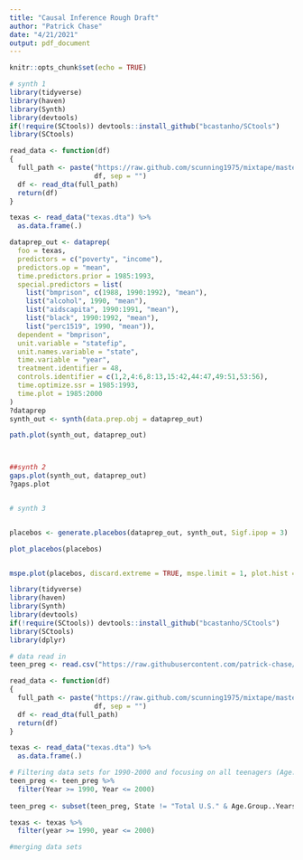```yaml
---
title: "Causal Inference Rough Draft"
author: "Patrick Chase"
date: "4/21/2021"
output: pdf_document
---
```


```r
knitr::opts_chunk$set(echo = TRUE)
```
```r
# synth 1 
library(tidyverse)
library(haven)
library(Synth)
library(devtools)
if(!require(SCtools)) devtools::install_github("bcastanho/SCtools")
library(SCtools)

read_data <- function(df)
{
  full_path <- paste("https://raw.github.com/scunning1975/mixtape/master/", 
                     df, sep = "")
  df <- read_dta(full_path)
  return(df)
}

texas <- read_data("texas.dta") %>%
  as.data.frame(.)

dataprep_out <- dataprep(
  foo = texas,
  predictors = c("poverty", "income"),
  predictors.op = "mean",
  time.predictors.prior = 1985:1993,
  special.predictors = list(
    list("bmprison", c(1988, 1990:1992), "mean"),
    list("alcohol", 1990, "mean"),
    list("aidscapita", 1990:1991, "mean"),
    list("black", 1990:1992, "mean"),
    list("perc1519", 1990, "mean")),
  dependent = "bmprison",
  unit.variable = "statefip",
  unit.names.variable = "state",
  time.variable = "year",
  treatment.identifier = 48,
  controls.identifier = c(1,2,4:6,8:13,15:42,44:47,49:51,53:56),
  time.optimize.ssr = 1985:1993,
  time.plot = 1985:2000
)
?dataprep
synth_out <- synth(data.prep.obj = dataprep_out)

path.plot(synth_out, dataprep_out)



##synth 2 
gaps.plot(synth_out, dataprep_out)
?gaps.plot


# synth 3 


placebos <- generate.placebos(dataprep_out, synth_out, Sigf.ipop = 3)

plot_placebos(placebos)


mspe.plot(placebos, discard.extreme = TRUE, mspe.limit = 1, plot.hist = TRUE)

```

```r
library(tidyverse)
library(haven)
library(Synth)
library(devtools)
if(!require(SCtools)) devtools::install_github("bcastanho/SCtools")
library(SCtools)
library(dplyr)

# data read in 
teen_preg <- read.csv("https://raw.githubusercontent.com/patrick-chase/Hello-World/main/Causal%20Inference%20Working%20Folder/NCHS_-_U.S._and_State_Trends_on_Teen_Births.csv")

read_data <- function(df)
{
  full_path <- paste("https://raw.github.com/scunning1975/mixtape/master/", 
                     df, sep = "")
  df <- read_dta(full_path)
  return(df)
}

texas <- read_data("texas.dta") %>%
  as.data.frame(.)

# Filtering data sets for 1990-2000 and focusing on all teenagers (Age.Group..Years == "18-19 years")
teen_preg <- teen_preg %>%
  filter(Year >= 1990, Year <= 2000) 
  
teen_preg <- subset(teen_preg, State != "Total U.S." & Age.Group..Years. != "15-17 years" & Age.Group..Years. != "18-19 years")

texas <- texas %>%
  filter(year >= 1990, year <= 2000)

#merging data sets




```



